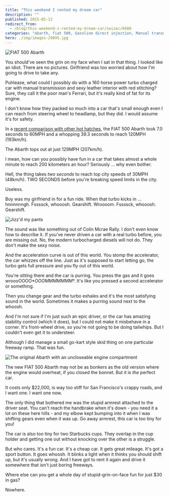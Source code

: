 ```yaml
---
title: "This weekend I rented my dream car"
description: ""
published: 2015-05-12
redirect_from:
  - /blog/this-weekend-i-rented-my-dream-car/swizec/6680
categories: "abarth, fiat 500, Gasoline direct injection, Manual transmission, Travel + Events, Turbocharger"
hero: ./img/images-29095.jpg
---
```


![FIAT 500 Abarth](./img/images-29095.jpg)

You should've seen the grin on my face when I sat in that thing. I looked like an idiot. There are no pictures. Girlfriend was too worried about how I'm going to drive to take any.

Puhlease, what could I possibly do with a 160 horse power turbo charged car with manual transmission and sexy leather interior with red stitching? Sure, they call it the poor man's Ferrari, but it's really kind of fat for its engine.

I don't know how they packed so much into a car that's small enough even I can reach from steering wheel to headlamp, but they did. I would assume it's for safety.

In a [recent comparison with other hot hatches](http://www.caranddriver.com/comparisons/2014-ford-fiesta-st-vs-2014-fiat-500-abarth-2014-mini-cooper-s-hardtop-final-scoring-performance-data-and-complete-specs-page-5), the FIAT 500 Abarth took 7.0 seconds to 60MPH and a whopping 39.3 seconds to reach 120MPH (193km/h).

The Abarth tops out at just 129MPH (207km/h).

I mean, how can you possibly have fun in a car that takes almost a whole minute to reach 200 kilometers an hour? Seriously ... why even bother.

Hell, the thing takes _two seconds_ to reach top city speeds of 30MPH (48km/h). TWO SECONDS before you're breaking speed limits in the city.

Useless.

Boy was my girlfriend in for a fun ride. When that turbo kicks in ... hnnnnnngh. Fssssck, whooosh. Gearshift. Wroooom. Fssssck, whooosh. Gearshift.

![Jizz'd my pants](./img/images-29087.gif)

The sound was like something out of Colin Mcrae Rally. I don't even know how to describe it. If you've never driven a car with a real turbo before, you are missing out. No, the modern turbocharged diesels will not do. They don't make the sexy noise.

And the acceleration curve is out of this world. You stomp the accelerator, the car whizzes off the line. Just as it's supposed to start letting go, the turbo gets full pressure and you fly out of this world.

You're sitting there and the car is purring. You press the gas and it goes wroooOOOO\*_OOOMMMMMMM_\*. It's like you pressed a second accelerator or something.

Then you change gear and the turbo exhales and it's the most satisfying sound in the world. Sometimes it makes a purring sound next to the whoosh.

And I'm not sure if I'm just such an epic driver, or the car has amazing stability control (which it does), but I could not make it misbehave in a corner. It's front-wheel drive, so you're not going to be doing tailwhips. But I couldn't even get it to understeer.

Although I did manage a small go-kart style skid thing on one particular freeway ramp. That was fun.

![The original Abarth with an uncloseable engine compartment](./img/images-29091.jpg)

The new FIAT 500 Abarth may not be as bonkers as the old version where the engine would overheat, if you closed the bonnet. But it is _the_ perfect car.

It costs only $22,000, is way too stiff for San Francisco's crappy roads, and I want one. I want one now.

The only thing that bothered me was the stupid armrest attached to the driver seat. You can't reach the handbrake when it's down - you need it a lot on these here hills - and my elbow kept bumping into it when I was shifting gears even when it was up. Go away armrest, this car is too tiny for you!

The car is also too tiny for two Starbucks cups. They overlap in the cup holder and getting one out without knocking over the other is a struggle.

But who cares. It's a fun car. It's a cheap car. It gets great mileage. It's got a sport button. It goes whoosh. It blinks a light when it thinks you should shift up, but it's usually wrong. And I have got to rent it again and drive it somewhere that isn't just boring freeways.

Where else can you get a whole day of stupid-grin-on-face fun for just $30 in gas?

Nowhere.
